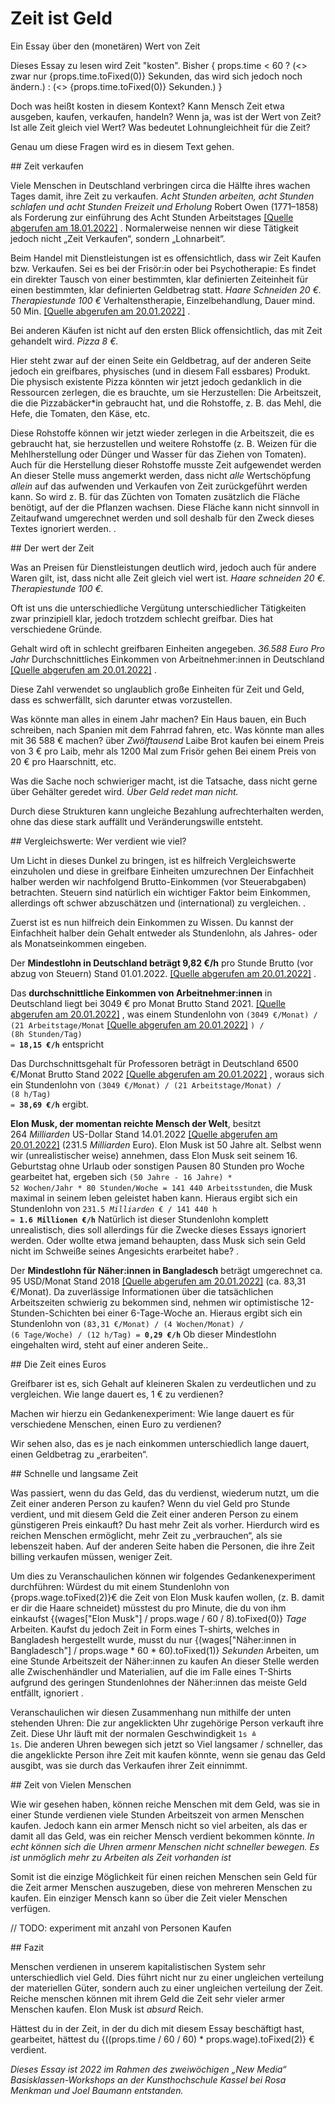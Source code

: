 
# Zeit ist Geld

<p className="subtitle">Ein Essay über den (monetären) Wert von Zeit</p>

<section>
  Dieses Essay zu lesen wird Zeit "kosten". Bisher {
  props.time < 60
    ? (<> zwar nur {props.time.toFixed(0)} Sekunden, das wird sich jedoch noch ändern.</>)
    : (<> {props.time.toFixed(0)} Sekunden.</>)
}

  Doch was heißt kosten in diesem Kontext? Kann Mensch Zeit etwa ausgeben, kaufen,
  verkaufen, handeln? Wenn ja, was ist der Wert von Zeit? Ist alle Zeit gleich viel Wert?
  Was bedeutet Lohnungleichheit für die Zeit?

  Genau um diese Fragen wird es in diesem Text gehen.
</section>

<section>
  ## Zeit verkaufen

  Viele Menschen in Deutschland verbringen circa die Hälfte ihres wachen Tages damit, ihre
  Zeit zu verkaufen. _Acht Stunden arbeiten, acht Stunden schlafen und acht Stunden Freizeit und
  Erholung_
  <SideNote>Robert Owen (1771–1858) als Forderung zur einführung des Acht Stunden Arbeitstages
    [[Quelle abgerufen am 18.01.2022]](https://de.wikipedia.org/w/index.php?title=Achtstundentag&oldid=218006239)
  </SideNote>.
  Normalerweise nennen wir diese Tätigkeit jedoch nicht „Zeit Verkaufen“, sondern „Lohnarbeit“.

  Beim Handel mit Dienstleistungen ist es offensichtlich, dass wir Zeit Kaufen bzw. Verkaufen.
  Sei es bei der Frisör:in oder bei Psychotherapie: Es findet ein direkter Tausch von einer bestimmten, klar
  definierten Zeiteinheit für einen bestimmten, klar definierten Geldbetrag statt. *Haare Schneiden 20&nbsp;€.
  Therapiestunde 100&nbsp;€*
  <SideNote>Verhaltenstherapie, Einzelbehandlung, Dauer mind. 50 Min.
    [[Quelle abgerufen am 20.01.2022]](https://www.bptk.de/wp-content/uploads/2020/04/GOP-Infotabelle_Stand-2020.pdf)
  </SideNote>.

  Bei anderen Käufen ist nicht auf den ersten Blick offensichtlich, das mit Zeit gehandelt
  wird. *Pizza 8&nbsp;€.*

  Hier steht zwar auf der einen Seite ein Geldbetrag, auf der anderen Seite
  jedoch ein greifbares, physisches (und in diesem Fall essbares) Produkt.
  Die physisch existente Pizza könnten wir jetzt jedoch gedanklich in die Ressourcen zerlegen, die es brauchte, um sie
  Herzustellen:
  Die Arbeitszeit, die die Pizzabäcker*in gebraucht hat, und die Rohstoffe, z. B. das Mehl, die Hefe, die Tomaten, den
  Käse, etc.

  Diese Rohstoffe können wir jetzt wieder zerlegen in die Arbeitszeit, die es gebraucht
  hat, sie herzustellen und weitere Rohstoffe (z. B. Weizen für die Mehlherstellung oder Dünger und
  Wasser für das Ziehen von Tomaten). Auch für die Herstellung dieser Rohstoffe musste Zeit aufgewendet
  werden
  <SideNote>An dieser Stelle muss angemerkt werden, dass nicht _alle_ Wertschöpfung _allein_ auf das
    aufwenden und Verkaufen von Zeit zurückgeführt werden kann. So wird z. B. für das Züchten von
    Tomaten zusätzlich die Fläche benötigt, auf der die Pflanzen wachsen. Diese Fläche kann nicht sinnvoll in
    Zeitaufwand
    umgerechnet werden und soll deshalb für den Zweck dieses Textes ignoriert werden.
  </SideNote>.
</section>

<section>
  ## Der wert der Zeit

  Was an Preisen für Dienstleistungen deutlich wird, jedoch auch für andere Waren gilt, ist, dass nicht alle Zeit gleich
  viel wert ist.
  _Haare schneiden 20&nbsp;€. Therapiestunde 100&nbsp;€._

  Oft ist uns die unterschiedliche Vergütung unterschiedlicher Tätigkeiten zwar prinzipiell klar, jedoch trotzdem
  schlecht greifbar. Dies hat verschiedene Gründe.

  Gehalt wird oft in schlecht greifbaren Einheiten angegeben.
  *36.588 Euro Pro Jahr*
  <SideNote>Durchschnittliches Einkommen von Arbeitnehmer:innen in Deutschland
    [[Quelle abgerufen am 20.01.2022]](https://www.dgb.de/themen/++co++6ca263de-fb0e-11e9-bdcf-52540088cada#wiehoch2021)
  </SideNote>.

  Diese Zahl verwendet so unglaublich große Einheiten für Zeit und Geld, dass es schwerfällt, sich darunter etwas
  vorzustellen.

  Was könnte man alles in einem Jahr machen? Ein Haus bauen, ein Buch schreiben, nach Spanien mit dem Fahrrad fahren,
  etc.
  Was könnte man alles mit 36&nbsp;588&nbsp;€ machen? über *Zwölftausend* Laibe Brot kaufen
  <SideNote>bei einem Preis von 3&nbsp;€ pro Laib</SideNote>,
  mehr als 1200 Mal zum Frisör gehen
  <SideNote>Bei einem Preis von 20&nbsp;€ pro Haarschnitt</SideNote>, etc.

  Was die Sache noch schwieriger macht, ist die Tatsache, dass nicht gerne über Gehälter geredet wird.
  *Über Geld redet man nicht.*

  Durch diese Strukturen kann ungleiche Bezahlung aufrechterhalten werden, ohne das diese stark auffällt und
  Veränderungswille entsteht.
</section>

<section>
  ## Vergleichswerte: Wer verdient wie viel?

  Um Licht in dieses Dunkel zu bringen, ist es hilfreich Vergleichswerte einzuholen und diese in greifbare
  Einheiten umzurechnen
  <SideNote>Der Einfachheit halber werden wir nachfolgend Brutto-Einkommen (vor Steuerabgaben) betrachten.
    Steuern sind natürlich ein wichtiger Faktor beim Einkommen, allerdings oft schwer abzuschätzen und (international)
    zu
    vergleichen.
  </SideNote>.

  Zuerst ist es nun hilfreich dein Einkommen zu Wissen. Du kannst der Einfachheit halber dein Gehalt entweder
  als Stundenlohn, als Jahres- oder als Monatseinkommen eingeben.

  <WageEntry wage={props.wage} setWage={props.setWage} />

  Der **Mindestlohn in Deutschland beträgt 9,82&nbsp;€/h** pro Stunde Brutto (vor abzug von Steuern)
  <SideNote>Stand 01.01.2022.
    [[Quelle abgerufen am 20.01.2022]](https://www.dgb.de/themen/++co++6ca263de-fb0e-11e9-bdcf-52540088cada#wiehoch2021)
  </SideNote>.

  Das **durchschnittliche Einkommen von Arbeitnehmer:innen** in Deutschland liegt bei 3049&nbsp;€ pro Monat Brutto
  <SideNote>Stand 2021.
    [[Quelle abgerufen am 20.01.2022]](https://www.dgb.de/themen/++co++37f4eb9a-5bc3-11eb-ac48-001a4a160123)
  </SideNote>,
  was einem Stundenlohn von
  <code>(3049&nbsp;€/Monat) / (21&nbsp;Arbeitstage/Monat</code>
  <SideNote>[[Quelle abgerufen am 20.01.2022]](https://www.arbeitsrechte.de/arbeitstage-pro-monat/)</SideNote>
  <code>) / (8h&nbsp;Stunden/Tag) =&nbsp;**18,15&nbsp;€/h**</code> entspricht

  Das Durchschnittsgehalt für Professoren beträgt in Deutschland 6500 €/Monat Brutto
  <SideNote>Stand 2022
    [[Quelle abgerufen am 20.01.2022]](https://www.academics.de/ratgeber/gehalt-professor-was-verdient-ein-professor)
  </SideNote>,
  woraus sich ein Stundenlohn von
  <code>(3049&nbsp;€/Monat) / (21&nbsp;Arbeitstage/Monat) / (8&nbsp;h/Tag) =&nbsp;**38,69&nbsp;€/h**</code> ergibt.

  **Elon Musk, der momentan reichte Mensch der Welt**, besitzt 264&nbsp;*Milliarden*&nbsp;US-Dollar
  <SideNote>Stand 14.01.2022
    [[Quelle abgerufen am
    20.01.2022]](https://de.statista.com/statistik/daten/studie/181482/umfrage/liste-der-top-25-milliardaere-weltweit/)
  </SideNote> (231.5&nbsp;*Milliarden*&nbsp;Euro).
  Elon Musk ist 50 Jahre alt. Selbst wenn wir (unrealistischer weise) annehmen, dass Elon Musk seit seinem 16.
  Geburtstag ohne Urlaub oder sonstigen Pausen 80 Stunden pro Woche gearbeitet hat, ergeben sich
  <code>(50&nbsp;Jahre&nbsp;-&nbsp;16&nbsp;Jahre) * 52&nbsp;Wochen/Jahr * 80&nbsp;Stunden/Woche = 141&nbsp;440&nbsp;Arbeitsstunden</code>,
  die Musk maximal in seinem leben geleistet haben kann. Hieraus ergibt sich ein Stundenlohn von
  <code>231.5&nbsp;*Milliarden*&nbsp;€&nbsp;/&nbsp;141&nbsp;440&nbsp;h =&nbsp;**1.6&nbsp;Millionen&nbsp;€/h**</code>
  <SideNote> Natürlich ist dieser Stundenlohn komplett unrealistisch, dies soll allerdings für die Zwecke
    dieses Essays ignoriert werden. Oder wollte etwa jemand behaupten, dass Musk sich sein Geld nicht
    im Schweiße seines Angesichts erarbeitet habe?
  </SideNote>.

  Der **Mindestlohn für Näher:innen in Bangladesch** beträgt umgerechnet ca. 95 USD/Monat
  <SideNote>Stand 2018
    [[Quelle abgerufen am 20.01.2022]](https://fashionunited.ch/nachrichten/business/bangladesch-mindestlohn-fuer-bekleidungsarbeiter-wird-auf-95-us-dollar-erhoeht/2018091715842)
  </SideNote> (ca. 83,31 €/Monat).
  Da zuverlässige Informationen über die tatsächlichen Arbeitszeiten schwierig zu bekommen sind, nehmen wir
  optimistische 12-Stunden-Schichten bei einer 6-Tage-Woche an. Hieraus ergibt sich ein Stundenlohn von
  <code>(83,31&nbsp;€/Monat) / (4&nbsp;Wochen/Monat) / (6&nbsp;Tage/Woche) / (12&nbsp;h/Tag) = **0,29&nbsp;€/h**</code>
  <SideNote>Ob dieser Mindestlohn eingehalten wird, steht auf einer anderen Seite.</SideNote>.

</section>
<section>
  ## Die Zeit eines Euros

  Greifbarer ist es, sich Gehalt auf kleineren Skalen zu verdeutlichen und zu vergleichen. Wie lange dauert es, 1&nbsp;€ zu
  verdienen?

  Machen wir hierzu ein Gedankenexperiment: Wie lange dauert es für verschiedene Menschen, einen Euro zu verdienen?
  <EarnProgress
    wage={props.wage}
    target={1}
  />

  Wir sehen also, das es je nach einkommen unterschiedlich lange dauert, einen Geldbetrag zu „erarbeiten“.

</section>

<section>
  ## Schnelle und langsame Zeit

  Was passiert, wenn du das Geld, das du verdienst, wiederum nutzt, um die Zeit einer anderen Person zu kaufen?
  Wenn du viel Geld pro Stunde verdient, und mit diesem Geld die Zeit einer anderen Person
  zu einem günstigeren Preis einkauft? Du hast mehr Zeit als vorher.
  Hierdurch wird es reichen Menschen ermöglicht, mehr Zeit zu „verbrauchen“, als sie lebenszeit haben.
  Auf der anderen Seite haben die Personen, die ihre Zeit billing verkaufen müssen, weniger Zeit.

  Um dies zu Veranschaulichen können wir folgendes Gedankenexperiment durchführen:
  Würdest du mit einem Stundenlohn von {props.wage.toFixed(2)}€ die Zeit von Elon Musk kaufen wollen, (z. B. damit er
  dir
  die Haare
  schneidet)
  müsstest du pro Minute, die du von ihm einkaufst {(wages["Elon Musk"] / props.wage / 60 / 8).toFixed(0)} *Tage*
  Arbeiten. Kaufst du jedoch Zeit in Form eines T-shirts, welches
  in Bangladesh hergestellt wurde, musst du
  nur {(wages["Näher:innen in Bangladesch"] / props.wage * 60 * 60).toFixed(1)} *Sekunden* Arbeiten, um eine Stunde
  Arbeitszeit der Näher:innen zu kaufen
  <SideNote>An dieser Stelle werden alle Zwischenhändler und Materialien,
    auf die im Falle eines T-Shirts aufgrund des geringen Stundenlohnes der Näher:innen das meiste Geld entfällt, ignoriert
  </SideNote>.

  Veranschaulichen wir diesen Zusammenhang nun mithilfe der unten stehenden Uhren:
  Die zur angeklickten Uhr zugehörige Person verkauft ihre Zeit. Diese Uhr läuft
  mit der normalen Geschwindigkeit <code>1s ≙ 1s</code>. Die anderen Uhren bewegen
  sich jetzt so Viel langsamer / schneller, das die angeklickte Person ihre Zeit mit kaufen könnte,
  wenn sie genau das Geld ausgibt, was sie durch das Verkaufen ihrer Zeit einnimmt.
  
  <SpeedyClocks wage={props.wage} />
</section>

<section>
  ## Zeit von Vielen Menschen

  Wie wir gesehen haben, können reiche Menschen mit dem Geld, was sie in einer Stunde verdienen viele Stunden
  Arbeitszeit
  von armen Menschen kaufen.
  Jedoch kann ein armer Mensch nicht so viel arbeiten, als das er damit all das Geld, was ein reicher Mensch verdient
  bekommen könnte.
  *In echt können sich die Uhren armenr Menschen nicht schneller bewegen. Es ist unmöglich mehr zu Arbeiten als Zeit
  vorhanden ist*

  Somit ist die einzige Möglichkeit für einen reichen Menschen sein Geld für die Zeit armer Menschen auszugeben, diese
  von mehreren Menschen zu kaufen. Ein einziger Mensch kann so über die Zeit vieler Menschen verfügen.

  // TODO: experiment mit anzahl von Personen Kaufen

</section>

<section>
  ## Fazit

  Menschen verdienen in unserem kapitalistischen System sehr unterschiedlich viel Geld. Dies führt nicht nur zu einer
  ungleichen verteilung der materiellen Güter, sondern auch zu einer ungleichen verteilung
  der Zeit. Reiche menschen können mit ihrem Geld die Zeit sehr vieler armer Menschen kaufen. Elon Musk ist *absurd*
  Reich.

  Hättest du in der Zeit, in der du dich mit diesem Essay beschäftigt hast, gearbeitet, hättest
  du {((props.time / 60 / 60) * props.wage).toFixed(2)}&nbsp;€ verdient.

  *Dieses Essay ist 2022 im Rahmen des zweiwöchigen „New Media“ Basisklassen-Workshops an der Kunsthochschule Kassel
  bei Rosa Menkman und Joel Baumann entstanden.*
</section>
